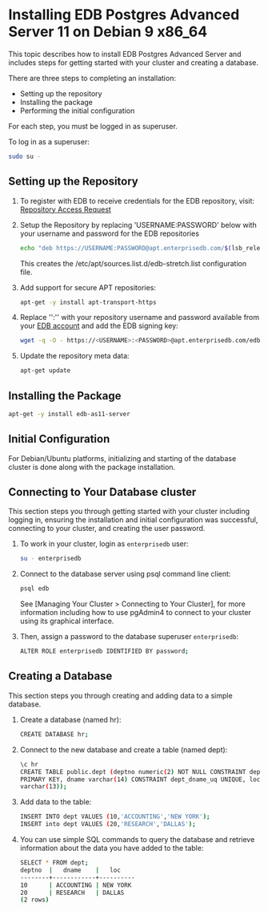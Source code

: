 # Installing EDB Postgres Advanced Server 11 on Debian 9 x86_64

This topic describes how to install EDB Postgres Advanced Server and includes steps for getting started with your cluster and creating a database.

There are three steps to completing an installation:

- Setting up the repository
- Installing the package
- Performing the initial configuration

For each step, you must be logged in as superuser.

To log in as a superuser:

```sh
sudo su -
```

## Setting up the Repository

1. To register with EDB to receive credentials for the EDB repository, visit: [Repository Access Request](https://www.enterprisedb.com/repository-access-request)

1. Setup the Repository by replacing 'USERNAME:PASSWORD' below with your username and password for the EDB repositories

   ```sh
   echo "deb https://USERNAME:PASSWORD@apt.enterprisedb.com/$(lsb_release -cs)-edb/ $(lsb_release -cs) main" > /etc/apt/sources.list.d/edb-$(lsb_release -cs).list
   ```

   This creates the /etc/apt/sources.list.d/edb-stretch.list configuration file.

1. Add support for secure APT repositories:

   ```sh
   apt-get -y install apt-transport-https
   ```

1. Replace '<USERNAME>':'<PASSWORD>' with your repository username and password available from your [EDB account](https://www.enterprisedb.com/user) and add the EDB signing key:

   ```sh
   wget -q -O - https://<USERNAME>:<PASSWORD>@apt.enterprisedb.com/edb-deb.gpg.key  | sudo apt-key add -
   ```

1. Update the repository meta data:
   ```sh
   apt-get update
   ```

## Installing the Package

```sh
apt-get -y install edb-as11-server
```

## Initial Configuration

For Debian/Ubuntu platforms, initializing and starting of the database cluster is done along with the package installation.

## Connecting to Your Database cluster

This section steps you through getting started with your cluster including logging in, ensuring the installation and initial configuration was successful, connecting to your cluster, and creating the user password.

1. To work in your cluster, login as `enterprisedb` user:

   ```sh
   su - enterprisedb
   ```

1. Connect to the database server using psql command line client:

   ```sh
   psql edb
   ```

   See [Managing Your Cluster > Connecting to Your Cluster], for more information including how to use pgAdmin4 to connect to your cluster using its graphical interface.

1. Then, assign a password to the database superuser `enterprisedb`:

   ```sh
   ALTER ROLE enterprisedb IDENTIFIED BY password;
   ```

## Creating a Database

This section steps you through creating and adding data to a simple database.

1. Create a database (named hr):

   ```sh
   CREATE DATABASE hr;
   ```

1. Connect to the new database and create a table (named dept):

   ```sh
   \c hr
   CREATE TABLE public.dept (deptno numeric(2) NOT NULL CONSTRAINT dept_pk
   PRIMARY KEY, dname varchar(14) CONSTRAINT dept_dname_uq UNIQUE, loc
   varchar(13));
   ```

1. Add data to the table:

   ```sh
   INSERT INTO dept VALUES (10,'ACCOUNTING','NEW YORK');
   INSERT into dept VALUES (20,'RESEARCH','DALLAS');
   ```

1. You can use simple SQL commands to query the database and retrieve information about the data you have added to the table:

   ```sh
   SELECT * FROM dept;
   deptno  |   dname    |   loc
   --------+------------+----------
   10      | ACCOUNTING | NEW YORK
   20      | RESEARCH   | DALLAS
   (2 rows)
   ```
